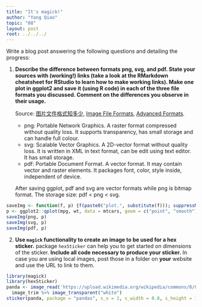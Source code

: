 ```yaml
---
title: "It's magick!"
author: "Yang Qiao"
topic: "08"
layout: post
root: ../../../
---
```


Write a blog post answering the following questions and detailing the progress: 

1. **Describe the difference between formats png, svg, and pdf. State your sources with (working!) links (take a look at the RMarkdown cheatsheet for RStudio to learn how to make working links). Make one plot in ggplot2 and save it (using R code) in each of the three file formats you discussed. Comment on the differences you observe in their usage.**
    
    Source: [图片文件格式知多少](http://www.bgteach.com/article/133), [Image File Formats](https://www.logaster.com/blog/jpg-png-svg-pdf-formats/), [Advanced Formats](http://designer-info.com/Writing/advanced_file_formats.htm).  
    - png: Portable Network Graphics. A raster format compressed without quality loss. It supports transparency, has small storage and can handle full colour.
    - svg: Scalable Vector Graphics. A 2D-vector format without quality loss. It is written in XML in text format, can be edit using text editor. It has small storage.
    - pdf: Portable Document Format. A vector format. It may contain vector and raster elements. It packages font, color, style inside, independent of device.

    After saving ggplot, pdf and svg are vector formats while png is bitmap format. The storage size: pdf < png < svg.
    
```r
saveImg <- function(f, p) {f(paste0("plot.", substitute(f))); suppressMessages(print(p)); dev.off(); invisible()}
p <- ggplot2::qplot(mpg, wt, data = mtcars, geom = c("point", "smooth"))
saveImg(png, p)
saveImg(svg, p)
saveImg(pdf, p)
```

2. **Use `magick` functionality to create an image to be used for a hex sticker.**  package `hexSticker` can help you to get started on dimensions of the sticker. **Include all code necessary to produce your sticker.** In case you are using local images, post those in a folder on **your** website and use the URL to link to them.
```r
library(magick)
library(hexSticker)
panda <- image_read('https://upload.wikimedia.org/wikipedia/commons/8/8e/Panda_vector.svg') %>%
  image_trim %>% image_transparent("white")
sticker(panda, package = "pandas", s_x = 1, s_width = 0.8, s_height = 1, p_y = 1.5, p_color = "black", h_fill = "lightskyblue")
```